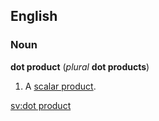==English==
===Noun===
'''dot product''' (''plural'' '''dot products''')

#{{vector}} A [[scalar product]].

[[sv:dot product]]